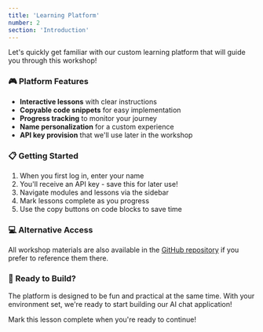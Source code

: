 ```yaml
---
title: 'Learning Platform'
number: 2
section: 'Introduction'
---
```


Let's quickly get familiar with our custom learning platform that will guide you through this workshop!

### 🎮 Platform Features

- **Interactive lessons** with clear instructions
- **Copyable code snippets** for easy implementation
- **Progress tracking** to monitor your journey
- **Name personalization** for a custom experience
- **API key provision** that we'll use later in the workshop

### 📋 Getting Started

1. When you first log in, enter your name
2. You'll receive an API key - save this for later use!
3. Navigate modules and lessons via the sidebar
4. Mark lessons complete as you progress
5. Use the copy buttons on code blocks to save time

### 💻 Alternative Access

All workshop materials are also available in the [GitHub repository](https://github.com/laurosilvacom/ai-powered-web-apps) if you prefer to reference them there.

### 🚀 Ready to Build?

The platform is designed to be fun and practical at the same time. With your environment set, we're ready to start building our AI chat application!

Mark this lesson complete when you're ready to continue!
